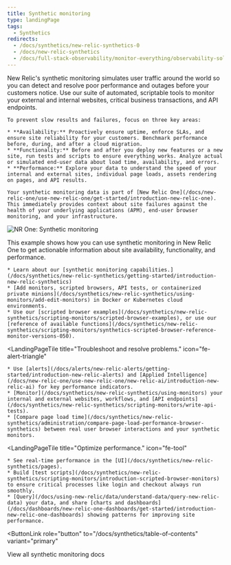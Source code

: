 ```yaml
---
title: Synthetic monitoring
type: landingPage
tags:
  - Synthetics
redirects:
  - /docs/synthetics/new-relic-synthetics-0
  - /docs/new-relic-synthetics
  - /docs/full-stack-observability/monitor-everything/observability-solutions/synthetic-monitoring
---
```


<LandingPageHero>
  <HeroContent>
    New Relic's synthetic monitoring simulates user traffic around the world so you can detect and resolve poor performance and outages before your customers notice. Use our suite of automated, scriptable tools to monitor your external and internal websites, critical business transactions, and API endpoints.

    To prevent slow results and failures, focus on three key areas:

    * **Availability:** Proactively ensure uptime, enforce SLAs, and ensure site reliability for your customers. Benchmark performance before, during, and after a cloud migration.
    * **Functionality:** Before and after you deploy new features or a new site, run tests and scripts to ensure everything works. Analyze actual or simulated end-user data about load time, availability, and errors.
    * **Performance:** Explore your data to understand the speed of your internal and external sites, individual page loads, assets rendering on pages, and API results.

    Your synthetic monitoring data is part of [New Relic One](/docs/new-relic-one/use-new-relic-one/get-started/introduction-new-relic-one). This immediately provides context about site failures against the health of your underlying applications (APM), end-user browser monitoring, and your infrastructure.
  </HeroContent>

  ![NR One: Synthetic monitoring](./images/synthetics-landing-page-prototype072020.png "NR One: Synthetic monitoring")

  <figcaption>
    This example shows how you can use synthetic monitoring in New Relic One to get actionable information about site availability, functionality, and performance.
  </figcaption>
</LandingPageHero>

<LandingPageTileGrid>
  <LandingPageTile
    title="Get started."
    icon="fe-check-square"
  >


    * Learn about our [synthetic monitoring capabilities.](/docs/synthetics/new-relic-synthetics/getting-started/introduction-new-relic-synthetics)
    * [Add monitors, scripted browsers, API tests, or containerized private minions](/docs/synthetics/new-relic-synthetics/using-monitors/add-edit-monitors) in Docker or Kubernetes cloud environments.
    * Use our [scripted browser examples](/docs/synthetics/new-relic-synthetics/scripting-monitors/scripted-browser-examples), or use our [reference of available functions](/docs/synthetics/new-relic-synthetics/scripting-monitors/synthetics-scripted-browser-reference-monitor-versions-050).
  </LandingPageTile>

  <LandingPageTile
    title="Troubleshoot and resolve problems."
    icon="fe-alert-triangle"
  >


    * Use [alerts](/docs/alerts/new-relic-alerts/getting-started/introduction-new-relic-alerts) and [Applied Intelligence](/docs/new-relic-one/use-new-relic-one/new-relic-ai/introduction-new-relic-ai) for key performance indicators.
    * [Monitor](/docs/synthetics/new-relic-synthetics/using-monitors) your internal and external websites, workflows, and [API endpoints](/docs/synthetics/new-relic-synthetics/scripting-monitors/write-api-tests).
    * [Compare page load time](/docs/synthetics/new-relic-synthetics/administration/compare-page-load-performance-browser-synthetics) between real user browser interactions and your synthetic monitors.
  </LandingPageTile>

  <LandingPageTile
    title="Optimize performance."
    icon="fe-tool"
  >


    * See real-time performance in the [UI](/docs/synthetics/new-relic-synthetics/pages).
    * Build [test scripts](/docs/synthetics/new-relic-synthetics/scripting-monitors/introduction-scripted-browser-monitors) to ensure critical processes like login and checkout always run smoothly.
    * [Query](/docs/using-new-relic/data/understand-data/query-new-relic-data) your data, and share [charts and dashboards](/docs/dashboards/new-relic-one-dashboards/get-started/introduction-new-relic-one-dashboards) showing patterns for improving site performance.
  </LandingPageTile>
</LandingPageTileGrid>

<ButtonLink
  role="button"
  to="/docs/synthetics/table-of-contents"
  variant="primary"
>
  View all synthetic monitoring docs
</ButtonLink>
